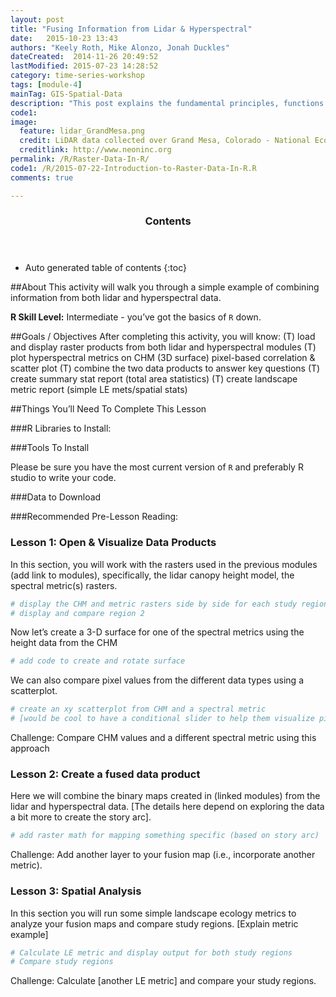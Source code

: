 ```yaml
---
layout: post
title: "Fusing Information from Lidar & Hyperspectral"
date:   2015-10-23 13:43
authors: "Keely Roth, Mike Alonzo, Jonah Duckles"
dateCreated:  2014-11-26 20:49:52
lastModified: 2015-07-23 14:28:52
category: time-series-workshop
tags: [module-4]
mainTag: GIS-Spatial-Data
description: "This post explains the fundamental principles, functions and metadata that you need to work with raster data in R."
code1: 
image:
  feature: lidar_GrandMesa.png
  credit: LiDAR data collected over Grand Mesa, Colorado - National Ecological Observatory Network (NEON)
  creditlink: http://www.neoninc.org
permalink: /R/Raster-Data-In-R/
code1: /R/2015-07-22-Introduction-to-Raster-Data-In-R.R
comments: true

---
```


<section id="table-of-contents" class="toc">
  <header>
    <h3>Contents</h3>
  </header>
<div id="drawer" markdown="1">
*  Auto generated table of contents
{:toc}
</div>
</section><!-- /#table-of-contents -->

##About
This activity will walk you through a simple example of combining information from both lidar and hyperspectral data.

**R Skill Level:** Intermediate - you've got the basics of `R` down.

<div id="objectives">

##Goals / Objectives
After completing this activity, you will know:
(T) load and display raster products from both lidar and hyperspectral modules
(T) plot hyperspectral metrics on CHM (3D surface)
pixel-based correlation & scatter plot
(T) combine the two data products to answer key questions
(T) create summary stat report (total area statistics)
(T) create landscape metric report (simple LE mets/spatial stats)



##Things You'll Need To Complete This Lesson

###R Libraries to Install:


###Tools To Install

Please be sure you have the most current version of `R` and preferably
R studio to write your code.


###Data to Download


###Recommended Pre-Lesson Reading:

### Lesson 1: Open & Visualize Data Products

In this section, you will work with the rasters used in the previous modules (add link to modules), specifically, the
lidar canopy height model, the spectral metric(s) rasters.

```r
# display the CHM and metric rasters side by side for each study region 1
# display and compare region 2
```

Now let's create a 3-D surface for one of the spectral metrics using the height data from the CHM
```r
# add code to create and rotate surface
```

We can also compare pixel values from the different data types using a scatterplot.
```r
# create an xy scatterplot from CHM and a spectral metric
# [would be cool to have a conditional slider to help them visualize pixels]
```
Challenge: Compare CHM values and a different spectral metric using this approach

### Lesson 2: Create a fused data product

Here we will combine the binary maps created in (linked modules) from the lidar and hyperspectral data. [The details here
depend on exploring the data a bit more to create the story arc].

```r
# add raster math for mapping something specific (based on story arc)
```
Challenge: Add another layer to your fusion map (i.e., incorporate another metric).

### Lesson 3: Spatial Analysis

In this section you will run some simple landscape ecology metrics to analyze your fusion maps and compare study regions.
[Explain metric example]

```r
# Calculate LE metric and display output for both study regions
# Compare study regions
```

Challenge: Calculate [another LE metric] and compare your study regions.


